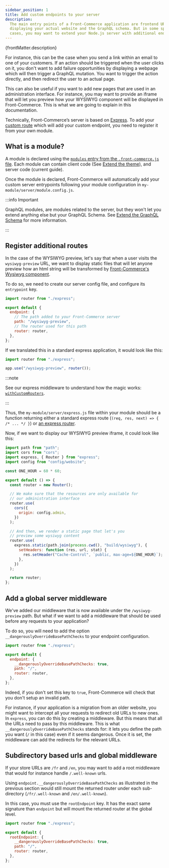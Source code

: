 ```yaml
---
sidebar_position: 1
title: Add custom endpoints to your server
description:
  The main entry points of a Front-Commerce application are frontend URLs
  displaying your actual website and the GraphQL schema. But in some specific
  cases, you may want to extend your Node.js server with additional endpoints.
---
```


<p>{frontMatter.description}</p>

For instance, this can be the case when you send a link within an email to one
of your customers. If an action should be triggered when the user clicks on it,
you don't want to add failure opportunities by displaying a webpage which will
then trigger a GraphQL mutation. You want to trigger the action directly, and
then redirect the user to an actual page.

This can also be useful if you want to add new pages that are used in an
administration interface. For instance, you may want to provide an iframe that
will let you preview how your WYSIWYG component will be displayed in
Front-Commerce. This is what we are going to explain in this documentation.

Technically, Front-Commerce’s server is based on
[Express](http://expressjs.com/). To add your
[custom route](https://expressjs.com/en/guide/routing.html) which will add your
custom endpoint, you need to register it from your own module.

## What is a module?

A module is declared using the
[`modules` entry from the `.front-commerce.js` file](/docs/reference/front-commerce-js#modules).
Each module can contain client code (See
[Extend the theme](/docs/essentials/extend-the-theme)), and server code (current
guide).

Once the module is declared, Front-Commerce will automatically add your custom
server entrypoints following your module configuration in
`my-module/server/module.config.js`.

:::info Important

GraphQL modules, are modules related to the server, but they won't let you
extend anything else but your GraphQL Schema. See
[Extend the GraphQL Schema](/docs/essentials/extend-the-graphql-schema) for more
information.

:::

## Register additional routes

In the case of the WYSIWYG preview, let's say that when a user visits the
`wysiwyg-preview` URL, we want to display static files that will let anyone
preview how an html string will be transformed by
[Front-Commerce's Wysiwyg component](https://gitlab.com/front-commerce/front-commerce/tree/main/src/web/theme/modules/Wysiwyg).

To do so, we need to create our server config file, and configure its
`entrypoint` key.

```js title="my-module/server/module.config.js"
import router from "./express";

export default {
  endpoint: {
    // The path added to your Front-Commerce server
    path: "/wysiwyg-preview",
    // The router used for this path
    router: router,
  },
};
```

If we translated this in a standard express application, it would look like
this:

```js
import router from "./express";

app.use("/wysiwyg-preview", router());
```

:::note

See our express middleware to understand how the magic works:
[`withCustomRouters`](https://gitlab.com/front-commerce/front-commerce/blob/daade2b43df41d4a387a04fe87f432afc1f7208b/src/server/express/withCustomRouters.js#L23).

:::

Thus, the `my-module/server/express.js` file within your module should be a
function returning either a standard express route
(`(req, res, next) => { /* ... */ }`) or
[an express router](https://expressjs.com/en/api.html#router).

Now, if we want to display our WYSIWYG preview iframe, it could look like this:

```js title="my-module/server/express/index.js"
import path from "path";
import cors from "cors";
import express, { Router } from "express";
import config from "config/website";

const ONE_HOUR = 60 * 60;

export default () => {
  const router = new Router();

  // We make sure that the resources are only available for
  // our administration interface
  router.use(
    cors({
      origin: config.admin,
    })
  );

  // And then, we render a static page that let's you
  // preview some wysiwyg content
  router.use(
    express.static(path.join(process.cwd(), "build/wysiwyg"), {
      setHeaders: function (res, url, stat) {
        res.setHeader("Cache-Control", `public, max-age=${ONE_HOUR}`);
      },
    })
  );

  return router;
};
```

## Add a global server middleware

We've added our middleware that is now available under the `/wysiwyg-preview`
path. But what if we want to add a middleware that should be used before any
requests to your application?

To do so, you will need to add the option `__dangerouslyOverrideBasePathChecks`
to your endpoint configuration.

```js title="my-module/server/module.config.js"
import router from "./express";

export default {
  endpoint: {
    __dangerouslyOverrideBasePathChecks: true,
    path: "/",
    router: router,
  },
};
```

Indeed, if you don't set this key to `true`, Front-Commerce will check that you
don't setup an invalid path.

For instance, if your application is a migration from an older website, you
might want to intercept all your requests to redirect old URLs to new ones. In
`express`, you can do this by creating a middleware. But this means that all the
URLs need to pass by this middleware. This is what
`__dangerouslyOverrideBasePathChecks` stands for: it lets you define the path
you want (`/` in this case) even if it seems dangerous. Once it is set, the
middleware can add the redirects for the relevant URLs.

## Subdirectory based urls and global middleware

If your store URLs are `/fr` and `/en`, you may want to add a root middleware
that would for instance handle `/.well-known` urls.

Using `endpoint.__dangerouslyOverrideBasePathChecks` as illustrated in the
previous section would still mount the returned router under each sub-directory
(`/fr/.well-known` and `/en/.well-known`).

In this case, you must use the `rootEndpoint` key. It has the exact same
signature than `endpoint` but will mount the returned router at the global
level.

```js title="my-module/server/module.config.js"
import router from "./express";

export default {
  rootEndpoint: {
    __dangerouslyOverrideBasePathChecks: true,
    path: "/",
    router: router,
  },
};
```
